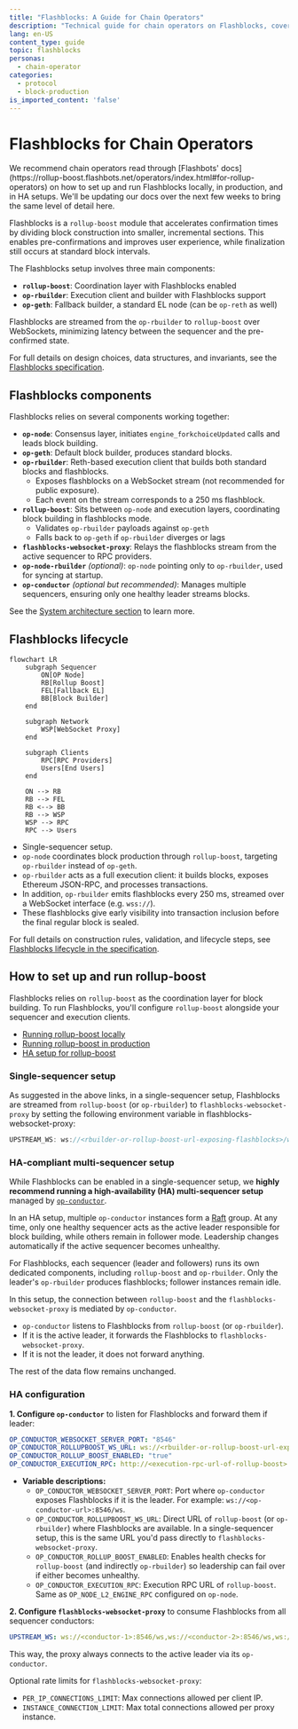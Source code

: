 ```yaml
---
title: "Flashblocks: A Guide for Chain Operators"
description: "Technical guide for chain operators on Flashblocks, covering components, operation, transaction flow, and leader selection."
lang: en-US
content_type: guide
topic: flashblocks
personas:
  - chain-operator
categories:
  - protocol
  - block-production
is_imported_content: 'false'
---
```



# Flashblocks for Chain Operators

<Callout>
  We recommend chain operators read through [Flashbots' docs](https://rollup-boost.flashbots.net/operators/index.html#for-rollup-operators) on how to set up and run Flashblocks locally, in production, and in HA setups.
  We'll be updating our docs over the next few weeks to bring the same level of detail here.
</Callout>

Flashblocks is a `rollup-boost` module that accelerates confirmation times by dividing block construction into smaller, incremental sections.
This enables pre-confirmations and improves user experience, while finalization still occurs at standard block intervals.

The Flashblocks setup involves three main components:

*   **`rollup-boost`**: Coordination layer with Flashblocks enabled
*   **`op-rbuilder`**: Execution client and builder with Flashblocks support
*   **`op-geth`**: Fallback builder, a standard EL node (can be `op-reth` as well)

Flashblocks are streamed from the `op-rbuilder` to `rollup-boost` over WebSockets, minimizing latency between the sequencer and the pre-confirmed state.

For full details on design choices, data structures, and invariants, see the [Flashblocks specification](https://specs.optimism.io/protocol/flashblocks.html).

## Flashblocks components

Flashblocks relies on several components working together:

*   **`op-node`**: Consensus layer, initiates `engine_forkchoiceUpdated` calls and leads block building.
*   **`op-geth`**: Default block builder, produces standard blocks.
*   **`op-rbuilder`**: Reth-based execution client that builds both standard blocks and flashblocks.
    *   Exposes flashblocks on a WebSocket stream (not recommended for public exposure).
    *   Each event on the stream corresponds to a 250 ms flashblock.
*   **`rollup-boost`**: Sits between `op-node` and execution layers, coordinating block building in flashblocks mode.
    *   Validates `op-rbuilder` payloads against `op-geth`
    *   Falls back to `op-geth` if `op-rbuilder` diverges or lags
*   **`flashblocks-websocket-proxy`**: Relays the flashblocks stream from the active sequencer to RPC providers.
*   **`op-node-rbuilder`** *(optional)*: `op-node` pointing only to `op-rbuilder`, used for syncing at startup.
*   **`op-conductor`** *(optional but recommended)*: Manages multiple sequencers, ensuring only one healthy leader streams blocks.

See the [System architecture section](https://specs.optimism.io/protocol/flashblocks.html#system-architecture) to learn more.

## Flashblocks lifecycle

```mermaid
flowchart LR
    subgraph Sequencer
        ON[OP Node]
        RB[Rollup Boost]
        FEL[Fallback EL]
        BB[Block Builder]
    end
    
    subgraph Network
        WSP[WebSocket Proxy]
    end
    
    subgraph Clients
        RPC[RPC Providers]
        Users[End Users]
    end
    
    ON --> RB
    RB --> FEL
    RB <--> BB
    RB --> WSP
    WSP --> RPC
    RPC --> Users
```

*   Single-sequencer setup.
*   `op-node` coordinates block production through `rollup-boost`, targeting `op-rbuilder` instead of `op-geth`.
*   `op-rbuilder` acts as a full execution client: it builds blocks, exposes Ethereum JSON-RPC, and processes transactions.
*   In addition, `op-rbuilder` emits flashblocks every 250 ms, streamed over a WebSocket interface (e.g. `wss://`).
*   These flashblocks give early visibility into transaction inclusion before the final regular block is sealed.

For full details on construction rules, validation, and lifecycle steps, see [Flashblocks lifecycle in the specification](https://specs.optimism.io/protocol/flashblocks.html#flashblock-lifecycle).

## How to set up and run rollup-boost

Flashblocks relies on `rollup-boost` as the coordination layer for block building.
To run Flashblocks, you'll configure `rollup-boost` alongside your sequencer and execution clients.

*   [Running rollup-boost locally](https://rollup-boost.flashbots.net/operators/local.html)
*   [Running rollup-boost in production](https://rollup-boost.flashbots.net/operators/production.html)
*   [HA setup for rollup-boost](https://rollup-boost.flashbots.net/operators/ha-setup.html)

### Single‑sequencer setup

As suggested in the above links, in a single-sequencer setup, Flashblocks are streamed from `rollup-boost` (or `op-rbuilder`) to `flashblocks-websocket-proxy` by setting the following environment variable in flashblocks-websocket-proxy:

```jsx
UPSTREAM_WS: ws://<rbuilder-or-rollup-boost-url-exposing-flashblocks>/ws
```

### HA‑compliant multi‑sequencer setup

While Flashblocks can be enabled in a single-sequencer setup, we **highly recommend running a high-availability (HA) multi-sequencer setup** managed by [`op-conductor`](/operators/chain-operators/tools/op-conductor).

In an HA setup, multiple `op-conductor` instances form a [Raft](https://raft.github.io/) group. At any time, only one healthy sequencer acts as the active leader responsible for block building, while others remain in follower mode. Leadership changes automatically if the active sequencer becomes unhealthy.

For Flashblocks, each sequencer (leader and followers) runs its own dedicated components, including `rollup-boost` and `op-rbuilder`.
Only the leader's `op-rbuilder` produces flashblocks; follower instances remain idle.

In this setup, the connection between `rollup-boost` and the `flashblocks-websocket-proxy` is mediated by `op-conductor`.

*   `op-conductor` listens to Flashblocks from `rollup-boost` (or `op-rbuilder`).
*   If it is the active leader, it forwards the Flashblocks to `flashblocks-websocket-proxy`.
*   If it is not the leader, it does not forward anything.

The rest of the data flow remains unchanged.

### HA configuration

**1. Configure `op-conductor`** to listen for Flashblocks and forward them if leader:

```yaml
OP_CONDUCTOR_WEBSOCKET_SERVER_PORT: "8546"
OP_CONDUCTOR_ROLLUPBOOST_WS_URL: ws://<rbuilder-or-rollup-boost-url-exposing-flashblocks>/ws
OP_CONDUCTOR_ROLLUP_BOOST_ENABLED: "true"
OP_CONDUCTOR_EXECUTION_RPC: http://<execution-rpc-url-of-rollup-boost>:8551
```

*   **Variable descriptions:**
    *   `OP_CONDUCTOR_WEBSOCKET_SERVER_PORT`: Port where `op-conductor` exposes Flashblocks if it is the leader. For example: `ws://<op-conductor-url>:8546/ws`.
    *   `OP_CONDUCTOR_ROLLUPBOOST_WS_URL`: Direct URL of `rollup-boost` (or `op-rbuilder`) where Flashblocks are available. In a single-sequencer setup, this is the same URL you'd pass directly to `flashblocks-websocket-proxy`.
    *   `OP_CONDUCTOR_ROLLUP_BOOST_ENABLED`: Enables health checks for `rollup-boost` (and indirectly `op-rbuilder`) so leadership can fail over if either becomes unhealthy.
    *   `OP_CONDUCTOR_EXECUTION_RPC`: Execution RPC URL of `rollup-boost`. Same as `OP_NODE_L2_ENGINE_RPC` configured on `op-node`.

**2. Configure `flashblocks-websocket-proxy`** to consume Flashblocks from all sequencer conductors:

```yaml
UPSTREAM_WS: ws://<conductor-1>:8546/ws,ws://<conductor-2>:8546/ws,ws://<conductor-3>:8546/ws
```

This way, the proxy always connects to the active leader via its `op-conductor`.

Optional rate limits for `flashblocks-websocket-proxy`:

*   `PER_IP_CONNECTIONS_LIMIT`: Max connections allowed per client IP.
*   `INSTANCE_CONNECTION_LIMIT`: Max total connections allowed per proxy instance.
